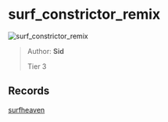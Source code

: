 
# surf_constrictor_remix

![surf_constrictor_remix](https://raw.githubusercontent.com/Sayt123/SurfMapPics/Maps-and-bonuses/csgo/surf_constrictor_remix.jpg)

> Author: **Sid**
>
> Tier 3

## Records

[surfheaven](https://surfheaven.eu/map/surf_constrictor_remix)
